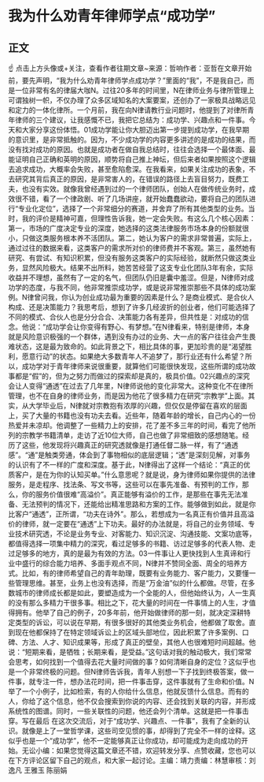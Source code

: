 # 我为什么劝青年律师学点“成功学”
## 正文
☝ 点击上方头像或+关注，查看作者往期文章~来源：哲响作者：亚哲在文章开始前，要先声明，“我为什么劝青年律师学点成功学？”里面的“我”，不是我自己，而是一位非常有名的律届大咖N。过往20多年的时间里，N在律师业务与律所管理上可谓独树一帜，不仅办理了众多区域知名的大案要案，还创办了一家极具战略远见和定力的一体化律所。一个月前，我在向N律请教行业问题时，他提到了对律所青年律师的三个建议，让我感慨不已，我把它总结为：成功学、兴趣点和一件事。今天和大家分享这份体悟。01成功学能让你大胆迈出第一步提到成功学，在我早期的意识里，是非常抵触的。因为，不少成功学的内容更多讲述的是成功的结果，而没有找对成功的原因。也就是成功者在做自我总结时，往往会选择一个最体面、最能证明自己正确和英明的原因，顺势将自己推上神坛，但后来者如果按照这个逻辑去追求成功，大概率会失败，甚至愈陷愈深。在我看来，如果关注成功的表象，不去研究其背后真正的原因，是非常害人的，在错误的路径上去盲目努力，既费工夫，也没有实效。就像我曾经遇到过的一个律师团队，创始人在做传统业务时，成效很不错，看了一个律政剧、听了几场讲座，就开始蠢蠢欲动，要将自己的团队进行“专业化定位”，选择了一个非常细分的赛道，并舍弃了所有其他类型的业务。当时，我的评价是精神可嘉，但理性告诉我，她一定会失败。有这么几个核心因素：第一，市场的广度决定专业的深度，她选择的这类法律服务市场本身的份额就很小，只做这类服务根本养不活团队。第二，她认为客户的需求非常普遍，实际上，通过过往的数据来看，这类客户的需求所对价的律师费并不客观。第三，虽然她有研究、有尝试、有知识积累，但没有服务这类客户的实际经验，就断然只做这类业务，显然风险极大。结果不出所料，她苦苦经营了这支专业化团队3年有余，实际收益并不理想，虽然有了一定的名气，但团队仍旧是囊中羞涩。但是，N律师对成功学的态度，与我不同，他非常推崇成功学，或是说非常推崇那些不具体的成功案例。N律曾问我，你认为创业成功最为重要的因素是什么？是商业模式、是合伙人构成、还是决策能力？我思考后，想到了许多几经波折的创业者，他们可能选择了不同的模式、合伙人也是分分合合、决策能力各有差异，但共性是：对成功的信念。他说：“成功学会让你变得有野心、有梦想。”在N律看来，特别是律师，本身就是风险意识极强的一个群体，遇到没有办过的业务、大一点的客户往往会产生畏难状态，这是最为致命的。如此背景之下，相比具体的事，更加珍贵的是“渴望胜利，愿意行动”的状态。如果绝大多数青年人不追梦了，那行业还有什么希望？所以，成功学对于青年律师来说很重要，就算他们可能很快发现，这些所谓的成功故事都是“假”的，但为之努力而做过的探索却是真的，极具价值。02兴趣点的深究会让人变得“通透”在过去了几年里，N律师说他的变化非常大。这种变化不在律所管理，也不在自身的律师业务，而是因为他花了很多精力在研究“宗教学”上面。其实，从大学毕业后，N律就对宗教抱有浓厚的兴趣，但仅仅是停留在喜欢的层面上，买了大量的书籍也没有功夫去看。近些年，随着年龄的增长，自己内心的一份热爱并未凉却。他调整了一些精力上的安排，花了差不多三年的时间，看完了他所列的宗教学书籍清单，走访了近10位大师，自己也做了非常细致的感想随笔。经历了这些，他发现将兴趣真正的研究透就像是打通任督二脉一样，有了“通透感”。“通”是触类旁通，体会到了事物相似的底层逻辑；“透”是深刻见解，对事务的认识有了不一样的广度和深度。基于此，N律得出了这样一个结论：“真正的优质客户，是在为你的认知买单。”什么意思呢？就是说，身为律师如果你提供的法律服务，是走程序、找法条、写文书等，这些可以在事先准备、有预判的工作，那么，你的服务价值很难“高溢价”。真正能够有溢价的工作，是那些在事先无法准备、无法预判的情况下，还能给出精准思路和方案的工作。能够做到如此，就是你比客户“通透”，正所谓，“功夫在诗外”。那么，若想成为一名真正有价值并且高溢价的律师，就一定要在“通透”上下功夫。最好的办法就是，将自己的业务领域、专业技术研究透，不论是业务专业、对客能力、知识沉淀、沟通技能、文案功底等，都值得选择一项集中精力的深究，看过足够多的书籍、访过足够多的代表人物、走过足够多的地方，真的是最为有效的方法。03一件事让人更快找到人生真谛和行业中盛行的综合能力培养、多面手观点不同，N律并不赞同全面、周全的培养方式。比如，有的律师希望自己的青年助理，既要有业务能力、客户能力，又要懂一些管理思维。甚至，业务上也没有选择，而是“万金油”似的什么都做。尽管，在多数城市的律师成长都是如此，要塑造成为一个全能的人，但他始终认为，人一生真的没有那么多精力干很多事。相比之下，花大量的时间在一件事情上的人生，才值得拥有。他举了自己的例子，20多年前，他开始做律师的那一刻，就决定深耕特定类型的诉讼，可以说在早期，有很多很好的其他类业务机会，他都做了取舍。直到现在他都保持了在特定领域诉讼上的区域头部地位，因此积累了许多案例、口碑、方法、人才、知识成果等，形成了真正的壁垒，其他人也很难短时间超越。他说：“短期来看，是牺牲；长期来看，是受益。”这句话对我的触动极大，我们常常会思考，如何找到一个值得去花大量时间做的事？如何清晰自身的定位？这似乎也是一个非常终极的问题。但N律师告诉我，青年人别想一下子找到终极答案，做一件事，就专注一件，想办法花时间，把一件事击穿，这件事就有了生命和价值。N举了一个小例子，比如检索，有的人你给什么信息，他就反馈什么信息。而有的人，你给了这个信息，他不仅会搜索到你说的内容、还会找到关联的内容，并形成系统性的图谱。同时，一些关联性的问题，他还会列个清单。这就是把一件事击穿。写在最后   在这次交流后，对于“成功学、兴趣点、一件事”，我有了全新的认识。就像是上了一堂哲学课，这些司空见惯的事，却得到了完全不一样的诠释。这似乎也是一个“成功学”，他不一定能够真正让你成功，却可能成为走向成功的开始。无讼小编：如果您觉得这篇文章还不错，欢迎转发分享、点赞收藏，您也可以在下方评论区留下自己的观点，和大家一起讨论。主编：靖力责编：林慧审核：刘逸凡 王雅玉 陈丽娟